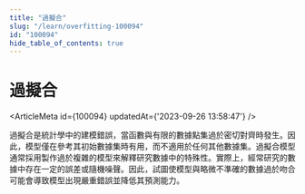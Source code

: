 ```yaml
---
title: "過擬合"
slug: "/learn/overfitting-100094"
id: "100094"
hide_table_of_contents: true
---
```



# 過擬合

<ArticleMeta id={100094} updatedAt={'2023-09-26 13:58:47'} />
<div className='border-solid border-b border-t-0 my-4 border-[var(--ifm-color-gray-300)]' />

過擬合是統計學中的建模錯誤，當函數與有限的數據點集過於密切對齊時發生。因此，模型僅在參考其初始數據集時有用，而不適用於任何其他數據集。過擬合模型通常採用製作過於複雜的模型來解釋研究數據中的特殊性。實際上，經常研究的數據中存在一定的誤差或隨機噪聲。因此，試圖使模型與略微不準確的數據過於吻合可能會導致模型出現嚴重錯誤並降低其預測能力。
